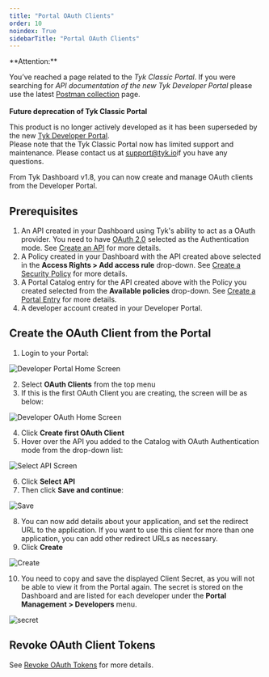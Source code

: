 ```yaml
---
title: "Portal OAuth Clients"
order: 10
noindex: True
sidebarTitle: "Portal OAuth Clients"
---
```



<Warning>
**Attention:**

You’ve reached a page related to the *Tyk Classic Portal*. If you were searching for *API documentation of the new Tyk
Developer Portal* please use the latest
[Postman collection](/5.8/product-stack/tyk-enterprise-developer-portal/api-documentation/tyk-edp-api) page.
<br />
<br />
**Future deprecation of Tyk Classic Portal**

This product is no longer actively developed as it
has been superseded by the new [Tyk Developer Portal](/5.8/portal/overview/intro).
<br />
Please note that the Tyk Classic Portal now has limited support and maintenance. Please contact us at
[support@tyk.io](<mailto:support@tyk.io?subject=Tyk classic developer portal>)if you have any questions.
</Warning>


From Tyk Dashboard v1.8, you can now create and manage OAuth clients from the Developer Portal.

## Prerequisites

1. An API created in your Dashboard using Tyk's ability to act as a OAuth provider. You need to have [OAuth 2.0](/5.8/api-management/authentication/oauth-2) selected as the Authentication mode. See [Create an API](/5.8/api-management/gateway-config-managing-classic#create-an-api) for more details. 
2. A Policy created in your Dashboard with the API created above selected in the **Access Rights > Add access rule** drop-down. See [Create a Security Policy](/5.8/api-management/gateway-config-managing-classic#secure-an-api) for more details.
3. A Portal Catalog entry for the API created above with the Policy you created selected from the **Available policies** drop-down. See [Create a Portal Entry](/5.8/getting-started/tutorials/publish-api) for more details.
4. A developer account created in your Developer Portal.

## Create the OAuth Client from the Portal

1. Login to your Portal:
    
<img src="/img/dashboard/portal-management/dev_portal_homev1.8.png" alt="Developer Portal Home Screen" />

2. Select **OAuth Clients** from the top menu
3. If this is the first OAuth Client you are creating, the screen will be as below:

<img src="/img/dashboard/portal-management/portal_first-oauth_client.png" alt="Developer OAuth Home Screen" />

4. Click **Create first OAuth Client**
5. Hover over the API you added to the Catalog with OAuth Authentication mode from the drop-down list:

<img src="/img/dashboard/portal-management/portal_oauth_select_api2.png" alt="Select API Screen" />

6. Click **Select API**
7. Then click **Save and continue**:

<img src="/img/dashboard/portal-management/portal_oauth_connected_api2.png" alt="Save" />

8. You can now add details about your application, and set the redirect URL to the application. If you want to use this client for more than one application, you can add other redirect URLs as necessary.
9. Click **Create**

<img src="/img/dashboard/portal-management/create_portal_oauth_client.png" alt="Create" />

10. You need to copy and save the displayed Client Secret, as you will not be able to view it from the Portal again. The secret is stored on the Dashboard and are listed for each developer under the **Portal Management > Developers** menu.

<img src="/img/dashboard/portal-management/oauth_client_secrets.png" alt="secret" />


## Revoke OAuth Client Tokens

See [Revoke OAuth Tokens](/5.8/api-management/authentication/oauth-2#revoking-access-tokens) for more details.